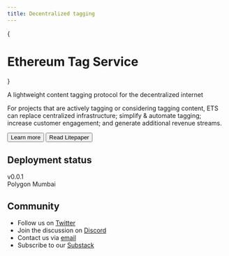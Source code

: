 ```yaml
---
title: Decentralized tagging
---
```



{
<h1 className="my-12">Ethereum Tag Service</h1>
}
<Animation />

<p className="text-xl font-semibold">A lightweight content tagging protocol for the decentralized internet</p>
<p>For projects that are actively tagging or considering tagging content, ETS can replace centralized infrastructure; simplify & automate tagging; increase customer engagement; and generate additional revenue streams.</p>

[<button className="bg-transparent hover:bg-blue-500 text-blue-700 font-semibold hover:text-white py-2 px-4 border border-blue-500 hover:border-transparent rounded">
  Learn more
</button>](/docs)
[<button className="bg-blue-500 hover:bg-blue-700 text-white font-bold py-2 px-4
my-4 rounded">Read Litepaper</button>](/ets-litepaper-v1.pdf)
## Deployment status

<div className="flex flex-shrink-0 my-4">
  <div className="flex flex-shrink-0 text-sm items-center pr-2">
    <div className="bg-gray-300 text-gray-600 px-2 py-1 rounded-l">v0.0.1</div>
    <div className="bg-orange-200 text-green-700 px-2 py-1 rounded-r">Polygon Mumbai</div>
  </div>
</div>

## Community

- Follow us on [Twitter](https://twitter.com/etsxyz)
- Join the discussion on [Discord](https://discord.com/invite/EyTJFRm)
- Contact us via [email](mailto:team@ets.xyz)
- Subscribe to our [Substack](https://hashtagprotocol.substack.com/)
